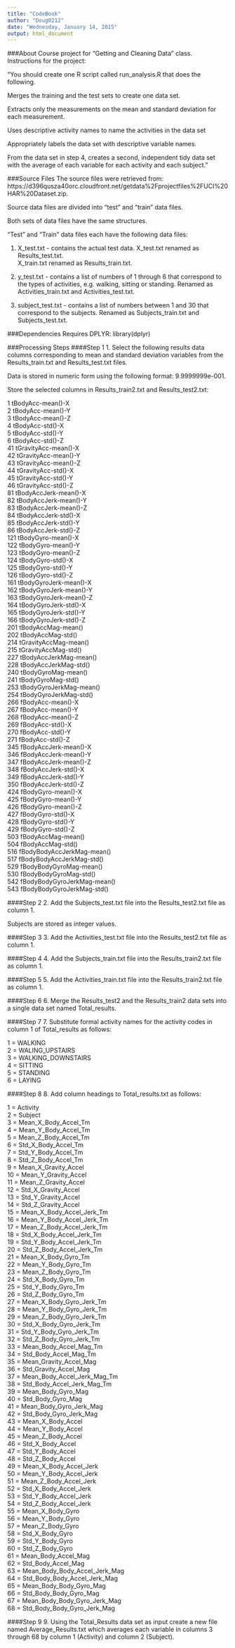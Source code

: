 ```yaml
---
title: "CodeBook"
author: "Doug0212"
date: "Wednesday, January 14, 2015"
output: html_document
---
```


###About
Course project for "Getting and Cleaning Data" class.  
Instructions for the project:

"You should create one R script called run_analysis.R that does the following. 

Merges the training and the test sets to create one data set.

Extracts only the measurements on the mean and standard deviation for each measurement. 

Uses descriptive activity names to name the activities in the data set

Appropriately labels the data set with descriptive variable names. 

From the data set in step 4, creates a second, independent tidy data set with the average of each variable for each activity and each subject."

###Source Files
The source files were retrieved from:
   https://d396qusza40orc.cloudfront.net/getdata%2Fprojectfiles%2FUCI%20HAR%20Dataset.zip.

Source data files are divided into "test" and "train" data files.  

Both sets of data files have the same structures.  

"Test" and "Train" data files each have the following data files:  

1. X_test.txt - contains the actual test data. X_test.txt renamed as Results_test.txt.  
X_train.txt renamed as Results_train.txt.  

2. y_test.txt - contains a list of numbers of 1 through 6 that correspond
to the types of activities, e.g. walking, sitting or standing. Renamed as Activities_train.txt and Activities_test.txt.   

3. subject_test.txt - contains a list of numbers between 1 and 30 that
correspond to the subjects. Renamed as Subjects_train.txt and Subjects_test.txt.  

###Dependencies
Requires DPLYR: library(dplyr)  

###Processing Steps
####Step 1
1. Select the following results data columns corresponding to mean and standard deviation variables from the Results_train.txt and Results_test.txt files.  

Data is stored in numeric form using the following format: 9.9999999e-001.  

Store the selected columns in Results_train2.txt and Results_test2.txt:  

1 tBodyAcc-mean()-X   
2 tBodyAcc-mean()-Y  
3 tBodyAcc-mean()-Z  
4 tBodyAcc-std()-X  
5 tBodyAcc-std()-Y  
6 tBodyAcc-std()-Z  
41 tGravityAcc-mean()-X  
42 tGravityAcc-mean()-Y  
43 tGravityAcc-mean()-Z  
44 tGravityAcc-std()-X  
45 tGravityAcc-std()-Y  
46 tGravityAcc-std()-Z  
81 tBodyAccJerk-mean()-X  
82 tBodyAccJerk-mean()-Y  
83 tBodyAccJerk-mean()-Z  
84 tBodyAccJerk-std()-X  
85 tBodyAccJerk-std()-Y  
86 tBodyAccJerk-std()-Z  
121 tBodyGyro-mean()-X  
122 tBodyGyro-mean()-Y  
123 tBodyGyro-mean()-Z  
124 tBodyGyro-std()-X  
125 tBodyGyro-std()-Y  
126 tBodyGyro-std()-Z  
161 tBodyGyroJerk-mean()-X  
162 tBodyGyroJerk-mean()-Y  
163 tBodyGyroJerk-mean()-Z  
164 tBodyGyroJerk-std()-X  
165 tBodyGyroJerk-std()-Y  
166 tBodyGyroJerk-std()-Z  
201 tBodyAccMag-mean()  
202 tBodyAccMag-std()  
214 tGravityAccMag-mean()  
215 tGravityAccMag-std()  
227 tBodyAccJerkMag-mean()  
228 tBodyAccJerkMag-std()  
240 tBodyGyroMag-mean()  
241 tBodyGyroMag-std()  
253 tBodyGyroJerkMag-mean()  
254 tBodyGyroJerkMag-std()  
266 fBodyAcc-mean()-X  
267 fBodyAcc-mean()-Y  
268 fBodyAcc-mean()-Z  
269 fBodyAcc-std()-X  
270 fBodyAcc-std()-Y  
271 fBodyAcc-std()-Z  
345 fBodyAccJerk-mean()-X  
346 fBodyAccJerk-mean()-Y  
347 fBodyAccJerk-mean()-Z  
348 fBodyAccJerk-std()-X  
349 fBodyAccJerk-std()-Y  
350 fBodyAccJerk-std()-Z  
424 fBodyGyro-mean()-X  
425 fBodyGyro-mean()-Y  
426 fBodyGyro-mean()-Z  
427 fBodyGyro-std()-X  
428 fBodyGyro-std()-Y  
429 fBodyGyro-std()-Z  
503 fBodyAccMag-mean()  
504 fBodyAccMag-std()  
516 fBodyBodyAccJerkMag-mean()  
517 fBodyBodyAccJerkMag-std()  
529 fBodyBodyGyroMag-mean()  
530 fBodyBodyGyroMag-std()  
542 fBodyBodyGyroJerkMag-mean()  
543 fBodyBodyGyroJerkMag-std()  

####Step 2
2. Add the Subjects_test.txt file into the Results_test2.txt file as column 1. 

Subjects are stored as integer values.  

####Step 3
3. Add the Activities_test.txt file into the Results_test2.txt file as column 1.  

####Step 4
4. Add the Subjects_train.txt file into the Results_train2.txt file as column 1. 

####Step 5
5. Add the Activities_train.txt file into the Results_train2.txt file as column 1.  

####Step 6
6. Merge the Results_test2 and the Results_train2 data sets into a single data set named Total_results.  

####Step 7
7. Substitute formal activity names for the activity codes in column 1 of Total_results as follows:

1 = WALKING  
2 = WALING_UPSTAIRS  
3 = WALKING_DOWNSTAIRS  
4 = SITTING  
5 = STANDING  
6 = LAYING  
 
####Step 8
8. Add column headings to Total_results.txt as follows:  

1 = Activity  
2 = Subject  
3 = Mean_X_Body_Accel_Tm  
4 = Mean_Y_Body_Accel_Tm  
5 = Mean_Z_Body_Accel_Tm  
6 = Std_X_Body_Accel_Tm  
7 = Std_Y_Body_Accel_Tm  
8 = Std_Z_Body_Accel_Tm    
9 = Mean_X_Gravity_Accel   
10 = Mean_Y_Gravity_Accel   
11 = Mean_Z_Gravity_Accel  
12 = Std_X_Gravity_Accel  
13 = Std_Y_Gravity_Accel  
14 = Std_Z_Gravity_Accel  
15 = Mean_X_Body_Accel_Jerk_Tm  
16 = Mean_Y_Body_Accel_Jerk_Tm  
17 = Mean_Z_Body_Accel_Jerk_Tm  
18 = Std_X_Body_Accel_Jerk_Tm  
19 = Std_Y_Body_Accel_Jerk_Tm  
20 = Std_Z_Body_Accel_Jerk_Tm  
21 = Mean_X_Body_Gyro_Tm  
22 = Mean_Y_Body_Gyro_Tm  
23 = Mean_Z_Body_Gyro_Tm  
24 = Std_X_Body_Gyro_Tm  
25 = Std_Y_Body_Gyro_Tm  
26 = Std_Z_Body_Gyro_Tm  
27 = Mean_X_Body_Gyro_Jerk_Tm  
28 = Mean_Y_Body_Gyro_Jerk_Tm  
29 = Mean_Z_Body_Gyro_Jerk_Tm  
30 = Std_X_Body_Gyro_Jerk_Tm   
31 = Std_Y_Body_Gyro_Jerk_Tm  
32 = Std_Z_Body_Gyro_Jerk_Tm  
33 = Mean_Body_Accel_Mag_Tm  
34 = Std_Body_Accel_Mag_Tm  
35 = Mean_Gravity_Accel_Mag   
36 = Std_Gravity_Accel_Mag  
37 = Mean_Body_Accel_Jerk_Mag_Tm   
38 = Std_Body_Accel_Jerk_Mag_Tm  
39 = Mean_Body_Gyro_Mag  
40 = Std_Body_Gyro_Mag  
41 = Mean_Body_Gyro_Jerk_Mag  
42 = Std_Body_Gyro_Jerk_Mag  
43 = Mean_X_Body_Accel  
44 = Mean_Y_Body_Accel  
45 = Mean_Z_Body_Accel  
46 = Std_X_Body_Accel  
47 = Std_Y_Body_Accel  
48 = Std_Z_Body_Accel  
49 = Mean_X_Body_Accel_Jerk  
50 = Mean_Y_Body_Accel_Jerk  
51 = Mean_Z_Body_Accel_Jerk  
52 = Std_X_Body_Accel_Jerk  
53 = Std_Y_Body_Accel_Jerk  
54 = Std_Z_Body_Accel_Jerk  
55 = Mean_X_Body_Gyro  
56 = Mean_Y_Body_Gyro  
57 = Mean_Z_Body_Gyro  
58 = Std_X_Body_Gyro  
59 = Std_Y_Body_Gyro  
60 = Std_Z_Body_Gyro  
61 = Mean_Body_Accel_Mag  
62 = Std_Body_Accel_Mag  
63 = Mean_Body_Body_Accel_Jerk_Mag   
64 = Std_Body_Body_Accel_Jerk_Mag  
65 = Mean_Body_Body_Gyro_Mag   
66 = Std_Body_Body_Gyro_Mag  
67 = Mean_Body_Body_Gyro_Jerk_Mag  
68 = Std_Body_Body_Gyro_Jerk_Mag  

####Step 9
9. Using the Total_Results data set as input create a new file named Average_Results.txt which averages each variable in columns 3 through 68 by column 1 (Activity) and column 2 (Subject).

